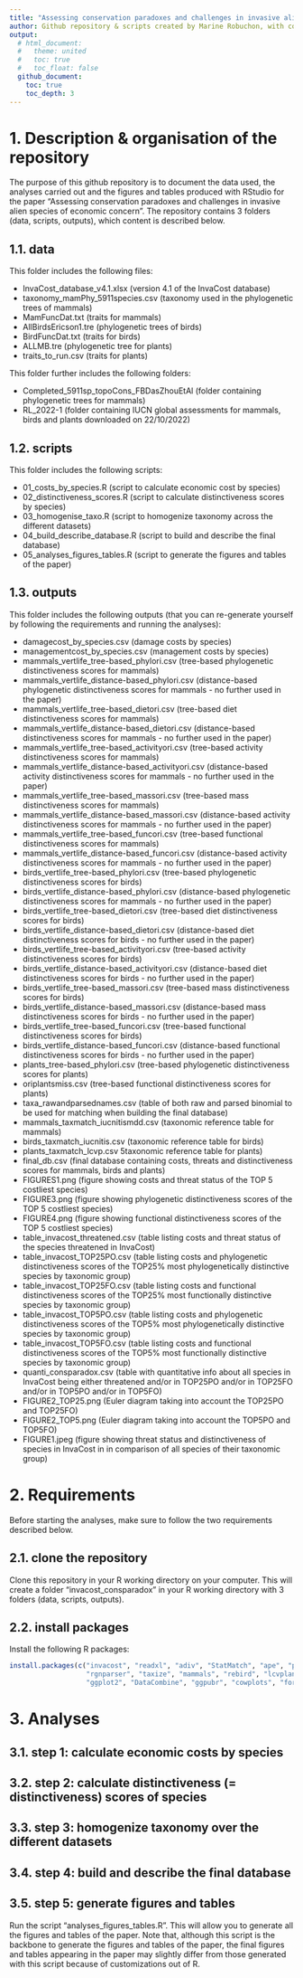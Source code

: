 ```yaml
---
title: "Assessing conservation paradoxes and challenges in invasive alien species of economic concern"
author: Github repository & scripts created by Marine Robuchon, with contributions of Céline Bellard, Camille Bernery, Cheikh Dia, Gustavo Heringer, Boris Leroy, Sandrine Pavoine & Vanessa Rezende
output: 
  # html_document: 
  #   theme: united
  #   toc: true
  #   toc_float: false
  github_document:
    toc: true
    toc_depth: 3
---
```



# 1. Description & organisation of the repository
The purpose of this github repository is to document the data used, the analyses carried out and the figures and tables produced with RStudio for the paper "Assessing conservation paradoxes and challenges in invasive alien species of economic concern". The repository contains 3 folders (data, scripts, outputs), which content is described below.

## 1.1. data
This folder includes the following files:

+ InvaCost_database_v4.1.xlsx (version 4.1 of the InvaCost database)
+ taxonomy_mamPhy_5911species.csv (taxonomy used in the phylogenetic trees of mammals)
+ MamFuncDat.txt (traits for mammals)
+ AllBirdsEricson1.tre (phylogenetic trees of birds)
+ BirdFuncDat.txt (traits for birds)
+ ALLMB.tre (phylogenetic tree for plants)
+ traits_to_run.csv (traits for plants)


This folder further includes the following folders:

+ Completed_5911sp_topoCons_FBDasZhouEtAl (folder containing phylogenetic trees for mammals)
+ RL_2022-1 (folder containing IUCN global assessments for mammals, birds and plants downloaded on 22/10/2022)

## 1.2. scripts
This folder includes the following scripts:

+ 01_costs_by_species.R (script to calculate economic cost by species)
+ 02_distinctiveness_scores.R (script to calculate distinctiveness scores by species)
+ 03_homogenise_taxo.R (script to homogenize taxonomy across the different datasets)
+ 04_build_describe_database.R (script to build and describe the final database)
+ 05_analyses_figures_tables.R (script to generate the figures and tables of the paper)


## 1.3. outputs
This folder includes the following outputs (that you can re-generate yourself by following the requirements and running the analyses):

+ damagecost_by_species.csv (damage costs by species)
+ managementcost_by_species.csv (management costs by species)
+ mammals_vertlife_tree-based_phylori.csv (tree-based phylogenetic distinctiveness scores for mammals)
+ mammals_vertlife_distance-based_phylori.csv (distance-based phylogenetic distinctiveness scores for mammals - no further used in the paper)
+ mammals_vertlife_tree-based_dietori.csv (tree-based diet distinctiveness scores for mammals)
+ mammals_vertlife_distance-based_dietori.csv (distance-based distinctiveness scores for mammals - no further used in the paper)
+ mammals_vertlife_tree-based_activityori.csv (tree-based activity distinctiveness scores for mammals)
+ mammals_vertlife_distance-based_activityori.csv (distance-based activity distinctiveness scores for mammals - no further used in the paper)
+ mammals_vertlife_tree-based_massori.csv (tree-based mass distinctiveness scores for mammals)
+ mammals_vertlife_distance-based_massori.csv (distance-based activity distinctiveness scores for mammals - no further used in the paper)
+ mammals_vertlife_tree-based_funcori.csv (tree-based functional distinctiveness scores for mammals)
+ mammals_vertlife_distance-based_funcori.csv (distance-based activity distinctiveness scores for mammals - no further used in the paper)
+ birds_vertlife_tree-based_phylori.csv (tree-based phylogenetic distinctiveness scores for birds)
+ birds_vertlife_distance-based_phylori.csv (distance-based phylogenetic distinctiveness scores for mammals - no further used in the paper)
+ birds_vertlife_tree-based_dietori.csv (tree-based diet distinctiveness scores for birds)
+ birds_vertlife_distance-based_dietori.csv (distance-based diet distinctiveness scores for birds - no further used in the paper)
+ birds_vertlife_tree-based_activityori.csv (tree-based activity distinctiveness scores for birds)
+ birds_vertlife_distance-based_activityori.csv (distance-based diet distinctiveness scores for birds - no further used in the paper)
+ birds_vertlife_tree-based_massori.csv (tree-based mass distinctiveness scores for birds)
+ birds_vertlife_distance-based_massori.csv (distance-based mass distinctiveness scores for birds - no further used in the paper)
+ birds_vertlife_tree-based_funcori.csv (tree-based functional distinctiveness scores for birds)
+ birds_vertlife_distance-based_funcori.csv (distance-based functional distinctiveness scores for birds - no further used in the paper)
+ plants_tree-based_phylori.csv (tree-based phylogenetic distinctiveness scores for plants)
+ oriplantsmiss.csv (tree-based functional distinctiveness scores for plants)
+ taxa_rawandparsednames.csv (table of both raw and parsed binomial to be used for matching when building the final database)
+ mammals_taxmatch_iucnitismdd.csv (taxonomic reference table for mammals)
+ birds_taxmatch_iucnitis.csv (taxonomic reference table for birds)
+ plants_taxmatch_lcvp.csv 5taxonomic reference table for plants)
+ final_db.csv (final database containing costs, threats and distinctiveness scores for mammals, birds and plants)
+ FIGURES1.png (figure showing costs and threat status of the TOP 5 costliest species)
+ FIGURE3.png (figure showing phylogenetic distinctiveness scores of the TOP 5 costliest species)
+ FIGURE4.png (figure showing functional distinctiveness scores of the TOP 5 costliest species)
+ table_invacost_threatened.csv (table listing costs and threat status of the species threatened in InvaCost)
+ table_invacost_TOP25PO.csv (table listing costs and phylogenetic distinctiveness scores of the TOP25% most phylogenetically distinctive species by taxonomic group)
+ table_invacost_TOP25FO.csv (table listing costs and functional distinctiveness scores of the TOP25% most functionally distinctive species by taxonomic group)
+ table_invacost_TOP5PO.csv (table listing costs and phylogenetic distinctiveness scores of the TOP5% most phylogenetically distinctive species by taxonomic group)
+ table_invacost_TOP5FO.csv (table listing costs and functional distinctiveness scores of the TOP5% most functionally distinctive species by taxonomic group)
+ quanti_consparadox.csv (table with quantitative info about all species in InvaCost being either threatened and/or in TOP25PO and/or in TOP25FO and/or in TOP5PO and/or in TOP5FO)
+ FIGURE2_TOP25.png (Euler diagram taking into account the TOP25PO and TOP25FO)
+ FIGURE2_TOP5.png (Euler diagram taking into account the TOP5PO and TOP5FO)
+ FIGURE1.jpeg (figure showing threat status and distinctiveness of species in InvaCost in in comparison of all species of their taxonomic group)



# 2. Requirements
Before starting the analyses, make sure to follow the two requirements described below.

## 2.1. clone the repository
Clone this repository in your R working directory on your computer. This will create a folder "invacost_consparadox" in your R working directory with 3 folders (data, scripts, outputs).

## 2.2. install packages
Install the following R packages:

```r
install.packages(c("invacost", "readxl", "adiv", "StatMatch", "ape", "phylobase", "cluster", "dplyr", "Rarity", "kader", "ade4",
                   "rgnparser", "taxize", "mammals", "rebird", "lcvplants", "LCVP", "stringr", "dplyr", "paralell", "plyr"
                   "ggplot2", "DataCombine", "ggpubr", "cowplots", "forcats", "eulerr"))
```


# 3. Analyses

## 3.1. step 1: calculate economic costs by species

## 3.2. step 2: calculate distinctiveness (= distinctiveness) scores of species

## 3.3. step 3: homogenize taxonomy over the different datasets

## 3.4. step 4: build and describe the final database

## 3.5. step 5: generate figures and tables
Run the script "analyses_figures_tables.R". This will allow you to generate all the figures and tables of the paper. Note that, although this script is the backbone to generate the figures and tables of the paper, the final figures and tables appearing in the paper may slightly differ from those generated with this script because of customizations out of R. 
